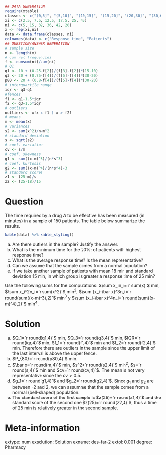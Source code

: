 
```r
## DATA GENERATION
require(xtable)
classes <- c("(0,5]", "(5,10]", "(10,15]", "(15,20]", "(20,30]", "(30,60]")
xi <- c(2.5, 7.5, 12.5, 17.5, 25, 45)
ni <- c(5, 15, 32, 36, 42, 20)
x <- rep(xi,ni)
data <- data.frame(classes, ni)
colnames(data) <- c("Response time", "Patients")
## QUESTION/ANSWER GENERATION
# sample size
n <- length(x)
# cum rel frequencies
f <- cumsum(ni)/sum(ni)
# Q1
q1 <- 10 + (0.25-f[2])/(f[3]-f[2])*(15-10)
q3 <- 20 + (0.75-f[4])/(f[5]-f[4])*(30-20)
p80 <- 20 + (0.8-f[4])/(f[5]-f[4])*(30-20)
# interquartile range
iqr <- q3-q1
#fences
f1 <- q1-1.5*iqr
f2 <- q3+1.5*iqr
# outliers
outliers <- x[x < f1 | x > f2]
# means
m <- mean(x)
# variances
s2 <- sum(x^2)/n-m^2
# standard deviation
s <- sqrt(s2)
# coef. variation
cv <- s/m
# coef. skewness
g1 <- sum((x-m)^3)/(n*s^3)
# coef. kurtosis
g2 <- sum((x-m)^4)/(n*s^4)-3
# standard scores
z1 <- (25-m)/s
z2 <- (25-18)/15
```

Question
========
The time required by a drug $A$ to be effective has been measured (in minutes) in a sample of 150 patients.
The table below summarize the results.

```r
kable(data) %>% kable_styling()
```

a. Are there outliers in the sample?
Justify the answer.
a. What is the minimum time for the 20%: of patients with highest response time?
a. What is the average response time?
Is the mean representative?
a. Can we assume that the sample comes from a normal population?
a. If we take another sample of patients with mean 18 min and standard deviation 15 min, in which group is greater a response time of 25 min?

Use the following sums for the computations: $\sum x_in_i=`r sum(x)`$ min, $\sum x_i^2n_i=`r sum(x^2)`$ min$^2$, $\sum (x_i-\bar x)^3n_i=`r round(sum((x-m)^3),2)`$ min$^3$ y $\sum (x_i-\bar x)^4n_i=`r round(sum((x-m)^4),2)`$ min$^4$.

Solution
========
a. $Q_1=`r round(q1,4)`$ min, $Q_3=`r round(q3,4)`$ min, $IQR=`r round(iqr,4)`$ min, $f_1=`r round(f1,4)`$ min and $f_2=`r round(f2,4)`$ min. Therefore there are outliers in the sample since the upper limit of the last interval is above the upper fence.
a. $P_{80}=`r round(p80,4)`$ min.
a. $\bar x=`r round(m,4)`$ min, $s^2=`r round(s2,4)`$ min$^2$, $s=`r round(s,4)`$ min and $cv=`r round(cv,4)`$.
The mean is not very representative since the $cv>0.5$. 
a. $g_1=`r round(g1,4)`$ and $g_2=`r round(g2,4)`$. Since $g_1$ and $g_2$ are between -2 and 2, we can assumme that the sample comes from a normal (bell-shaped) population.
a. The standard score of the first sample is $z(25)=`r round(z1,4)`$ and the standard score of the second one $z(25)=`r round(z2,4)`$, thus a time of 25 min is relatively greater in the second sample.

Meta-information 
================
extype: num
exsolution: Solution
exname: des-far-2
extol: 0.001
degree: Pharmacy
 
